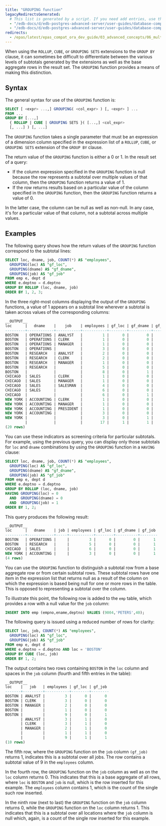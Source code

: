 ```yaml
---
title: "GROUPING function"
legacyRedirectsGenerated:
  # This list is generated by a script. If you need add entries, use the `legacyRedirects` key.
  - "/edb-docs/d/edb-postgres-advanced-server/user-guides/database-compatibility-for-oracle-developers-guide/9.6/Database_Compatibility_for_Oracle_Developers_Guide_v9.6.1.027.html"
  - "/edb-docs/d/edb-postgres-advanced-server/user-guides/database-compatibility-for-oracle-developers-guide/9.5/Database_Compatibility_for_Oracle_Developers_Guide.1.027.html"
redirects:
  - /epas/latest/epas_compat_ora_dev_guide/03_advanced_concepts/06_multidimensional_analysis/04_grouping_function/ #generated for docs/epas/reorg-role-use-case-mode
---
```


<div id="grouping_function" class="registered_link"></div>

When using the `ROLLUP`, `CUBE`, or `GROUPING SETS` extensions to the `GROUP BY` clause, it can sometimes be difficult to differentiate between the various levels of subtotals generated by the extensions as well as the base aggregate rows in the result set. The `GROUPING` function provides a means of making this distinction.

## Syntax 

The general syntax for use of the `GROUPING` function is:

```sql
SELECT [ <expr> ...,] GROUPING( <col_expr> ) [, <expr> ] ...
FROM ...
GROUP BY [...,]
  { ROLLUP | CUBE | GROUPING SETS }( [...,] <col_expr>
  [, ...] ) [, ...]
```

The `GROUPING` function takes a single parameter that must be an expression of a dimension column specified in the expression list of a `ROLLUP`, `CUBE`, or `GROUPING SETS` extension of the `GROUP BY` clause.

The return value of the `GROUPING` function is either a 0 or 1. In the result set of a query:  

- If the column expression specified in the `GROUPING` function is null because the row represents a subtotal over multiple values of that column, then the `GROUPING` function returns a value of 1. 
- If the row returns results based on a particular value of the column specified in the `GROUPING` function, then the `GROUPING` function returns a value of 0. 

In the latter case, the column can be null as well as non-null. In any case, it's for a particular value of that column, not a subtotal across multiple values.

## Examples 

The following query shows how the return values of the `GROUPING` function correspond to the subtotal lines:

```sql
SELECT loc, dname, job, COUNT(*) AS "employees",
  GROUPING(loc) AS "gf_loc",
  GROUPING(dname) AS "gf_dname",
  GROUPING(job) AS "gf_job"
FROM emp e, dept d
WHERE e.deptno = d.deptno
GROUP BY ROLLUP (loc, dname, job)
ORDER BY 1, 2, 3;
```

In the three right-most columns displaying the output of the `GROUPING` functions, a value of 1 appears on a subtotal line wherever a subtotal is taken across values of the corresponding columns:

```sql
__OUTPUT__
loc      |   dname    |    job    | employees | gf_loc | gf_dname | gf_job
---------+------------+-----------+-----------+--------+----------+--------
BOSTON   | OPERATIONS | ANALYST   |         1 |      0 |        0 |      0
BOSTON   | OPERATIONS | CLERK     |         1 |      0 |        0 |      0
BOSTON   | OPERATIONS | MANAGER   |         1 |      0 |        0 |      0
BOSTON   | OPERATIONS |           |         3 |      0 |        0 |      1
BOSTON   | RESEARCH   | ANALYST   |         2 |      0 |        0 |      0
BOSTON   | RESEARCH   | CLERK     |         2 |      0 |        0 |      0
BOSTON   | RESEARCH   | MANAGER   |         1 |      0 |        0 |      0
BOSTON   | RESEARCH   |           |         5 |      0 |        0 |      1
BOSTON   |            |           |         8 |      0 |        1 |      1
CHICAGO  | SALES      | CLERK     |         1 |      0 |        0 |      0
CHICAGO  | SALES      | MANAGER   |         1 |      0 |        0 |      0
CHICAGO  | SALES      | SALESMAN  |         4 |      0 |        0 |      0
CHICAGO  | SALES      |           |         6 |      0 |        0 |      1
CHICAGO  |            |           |         6 |      0 |        1 |      1
NEW YORK | ACCOUNTING | CLERK     |         1 |      0 |        0 |      0
NEW YORK | ACCOUNTING | MANAGER   |         1 |      0 |        0 |      0
NEW YORK | ACCOUNTING | PRESIDENT |         1 |      0 |        0 |      0
NEW YORK | ACCOUNTING |           |         3 |      0 |        0 |      1
NEW YORK |            |           |         3 |      0 |        1 |      1
         |            |           |        17 |      1 |        1 |      1
(20 rows)
```

You can use these indicators as screening criteria for particular subtotals. For example, using the previous query, you can display only those subtotals for `loc` and `dname` combinations by using the `GROUPING` function in a `HAVING` clause:

```sql
SELECT loc, dname, job, COUNT(*) AS "employees",
  GROUPING(loc) AS "gf_loc",
  GROUPING(dname) AS "gf_dname",
  GROUPING(job) AS "gf_job"
FROM emp e, dept d
WHERE e.deptno = d.deptno
GROUP BY ROLLUP (loc, dname, job)
HAVING GROUPING(loc) = 0
  AND  GROUPING(dname) = 0
  AND  GROUPING(job) = 1
ORDER BY 1, 2;
```

This query produces the following result:

```sql
__OUTPUT__
loc      |   dname    | job | employees | gf_loc | gf_dname | gf_job
---------+------------+-----+-----------+--------+----------+--------
BOSTON   | OPERATIONS |     |         3 |      0 |        0 |      1
BOSTON   | RESEARCH   |     |         5 |      0 |        0 |      1
CHICAGO  | SALES      |     |         6 |      0 |        0 |      1
NEW YORK | ACCOUNTING |     |         3 |      0 |        0 |      1
(4 rows)
```

You can use the `GROUPING` function to distinguish a subtotal row from a base aggregate row or from certain subtotal rows. These subtotal rows have one item in the expression list that returns null as a result of the column on which the expression is based being null for one or more rows in the table. This is opposed to representing a subtotal over the column.

To illustrate this point, the following row is added to the `emp` table, which provides a row with a null value for the `job` column:

```sql
INSERT INTO emp (empno,ename,deptno) VALUES (9004,'PETERS',40);
```

The following query is issued using a reduced number of rows for clarity:

```sql
SELECT loc, job, COUNT(*) AS "employees",
  GROUPING(loc) AS "gf_loc",
  GROUPING(job) AS "gf_job"
FROM emp e, dept d
WHERE e.deptno = d.deptno AND loc = 'BOSTON'
GROUP BY CUBE (loc, job)
ORDER BY 1, 2;
```

The output contains two rows containing `BOSTON` in the `loc` column and spaces in the `job` column (fourth and fifth entries in the table):

```sql
__OUTPUT__
loc    |   job   | employees | gf_loc | gf_job
-------+---------+-----------+--------+--------
BOSTON | ANALYST |         3 |      0 |      0
BOSTON | CLERK   |         3 |      0 |      0
BOSTON | MANAGER |         2 |      0 |      0
BOSTON |         |         1 |      0 |      0
BOSTON |         |         9 |      0 |      1
       | ANALYST |         3 |      1 |      0
       | CLERK   |         3 |      1 |      0
       | MANAGER |         2 |      1 |      0
       |         |         1 |      1 |      0
       |         |         9 |      1 |      1
(10 rows)
```

The fifth row, where the `GROUPING` function on the `job` column `(gf_job)` returns 1, indicates this is a subtotal over all jobs. The row contains a subtotal value of 9 in the `employees` column.

In the fourth row, the `GROUPING` function on the `job` column as well as on the `loc` column returns 0. This indicates that this is a base aggregate of all rows, where `loc` is `BOSTON` and `job` is null, which is the row inserted for this example. The `employees` column contains 1, which is the count of the single such row inserted.

In the ninth row (next to last) the `GROUPING` function on the `job` column returns 0, while the `GROUPING` function on the `loc` column returns 1. This indicates that this is a subtotal over all locations where the `job` column is null which, again, is a count of the single row inserted for this example.
